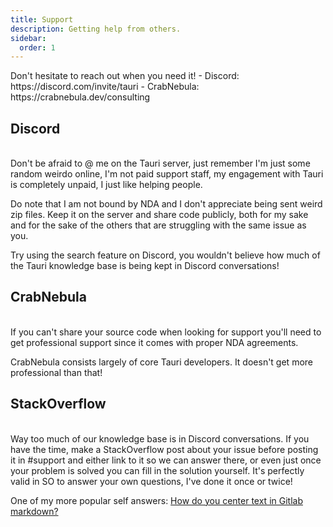 ```yaml
---
title: Support
description: Getting help from others.
sidebar:
  order: 1
---
```



<SimonSays>
Don't hesitate to reach out when you need it!
- Discord: https://discord.com/invite/tauri
- CrabNebula: https://crabnebula.dev/consulting
</SimonSays>


## Discord
<br/>
<SimonSays title="The main community hub">
Don't be afraid to @ me on the Tauri server, just remember I'm just some random weirdo online, I'm not paid support staff, my engagement with Tauri is completely unpaid, I just like helping people.

Do note that I am not bound by NDA and I don't appreciate being sent weird zip files. Keep it on the server and share code publicly, both for my sake and for the sake of the others that are struggling with the same issue as you.

Try using the search feature on Discord, you wouldn't believe how much of the Tauri knowledge base is being kept in Discord conversations!
</SimonSays>


## CrabNebula
<br/>
<SimonSays title="Support company">
If you can't share your source code when looking for support you'll need to get professional support since it comes with proper NDA agreements.

CrabNebula consists largely of core Tauri developers. It doesn't get more professional than that!
</SimonSays>

## StackOverflow
<br/>
<SimonSays title="Help spread the word">
Way too much of our knowledge base is in Discord conversations. If you have the time, make a StackOverflow post about your issue before posting it in #support and either link to it so we can answer there, or even just once your problem is solved you can fill in the solution yourself. It's perfectly valid in SO to answer your own questions, I've done it once or twice!

One of my more popular self answers: [How do you center text in Gitlab markdown?](https://stackoverflow.com/questions/53273660/how-do-you-center-text-in-gitlab-markdown)
</SimonSays>
